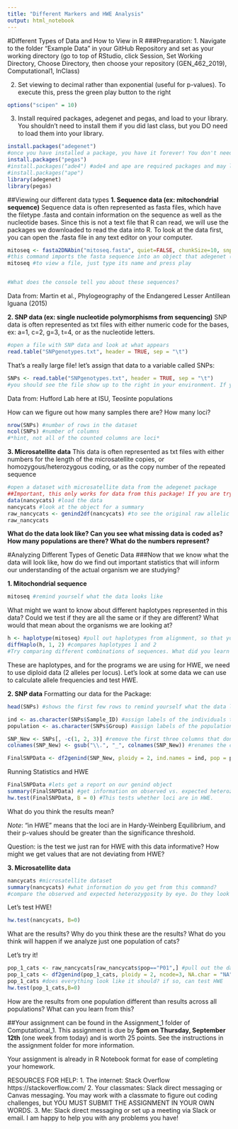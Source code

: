 ```yaml
---
title: "Different Markers and HWE Analysis"
output: html_notebook
---
```


#Different Types of Data and How to View in R
###Preparation:
1. Navigate to the folder "Example Data" in your GitHub Repository and set as your working directory (go to top of RStudio, click Session, Set Working Directory, Choose Directory, then choose your repository (GEN_462_2019), Computational1, InClass)

2. Set viewing to decimal rather than exponential (useful for p-values). To execute this, press the green play button to the right
```r
options("scipen" = 10)
```
3. Install required packages, adegenet and pegas, and load to your library. You shouldn't need to install them if you did last class, but you DO need to load them into your library.
```r
install.packages("adegenet")
#once you have installed a package, you have it forever! You don't need to install it again. To load it for use in each new session, load it using the library command below.
install.packages("pegas")
#install.packages("ade4") #ade4 and ape are required packages and may load automatically when installing adegenet and pegas
#install.packages("ape")
library(adegenet)
library(pegas)
```

##Viewing our different data types
**1. Sequence data (ex: mitochondrial sequence)**
Sequence data is often represented as fasta files, which have the filetype .fasta and contain information on the sequence as well as the nucleotide bases. Since this is not a text file that R can read, we will use the packages we downloaded to read the data into R. To look at the data first, you can open the .fasta file in any text editor on your computer.
```r
mitoseq <- fasta2DNAbin("mitoseq.fasta", quiet=FALSE, chunkSize=10, snpOnly=FALSE)
#this command imports the fasta sequence into an object that adegenet (our package) can read. The new object is now called "mitoseq", and can be seen to the right. The filename you want to convert is "mitoseq.fasta" and must always be in quotation marks. 
mitoseq #to view a file, just type its name and press play


#What does the console tell you about these sequences?
```
Data from: Martin et al., Phylogeography of the Endangered Lesser Antillean Iguana (2015)


**2. SNP data (ex: single nucleotide polymorphisms from sequencing)**
SNP data is often represented as txt files with either numeric code for the bases, ex: a=1, c=2, g=3, t=4, or as the nucleotide letters.
```r
#open a file with SNP data and look at what appears
read.table("SNPgenotypes.txt", header = TRUE, sep = "\t")
```

That's a really large file! let's assign that data to a variable called SNPs:
```r
SNPs <- read.table("SNPgenotypes.txt", header = TRUE, sep = "\t")
#you should see the file show up to the right in your environment. If you click on it, it will open a tab above.
```
Data from: Hufford Lab here at ISU, Teosinte populations

How can we figure out how many samples there are? How many loci?
```r
nrow(SNPs) #number of rows in the dataset
ncol(SNPs) #number of columns
#*hint, not all of the counted columns are loci*
```

**3. Microsatellite data**
This data is often represented as txt files with either numbers for the length of the microsatellite copies, or homozygous/heterozygous coding, or as the copy number of the repeated sequence
```r
#open a dataset with microsatellite data from the adegenet package
##Important, this only works for data from this package! If you are trying to load a file from your computer (like you will for the homework), use the read.table command like we did for SNP data.
data(nancycats) #load the data
nancycats #look at the object for a summary
raw_nancycats <- genind2df(nancycats) #to see the original raw allelic data for the microsatellites, which will just be in table format
raw_nancycats
```
**What do the data look like? Can you see what missing data is coded as? How many populations are there? What do the numbers represent?**

#Analyzing Different Types of Genetic Data
###Now that we know what the data will look like, how do we find out important statistics that will inform our understanding of the actual organism we are studying?

**1. Mitochondrial sequence**

```r
mitoseq #remind yourself what the data looks like
```
What might we want to know about different haplotypes represented in this data? Could we test if they are all the same or if they are different? What would that mean about the organisms we are looking at?
```r
h <- haplotype(mitoseq) #pull out haplotypes from alignment, so that you can call each haplotype individually
diffHaplo(h, 1, 2) #compares haplotypes 1 and 2
#Try comparing different combinations of sequences. What did you learn about these sequences?
```
These are haplotypes, and for the programs we are using for HWE, we need to use diploid data (2 alleles per locus). Let's look at some data we can use to calculate allele frequencies and test HWE.

**2. SNP data**
Formatting our data for the Package:
```r
head(SNPs) #shows the first few rows to remind yourself what the data looks like

ind <- as.character(SNPs$Sample_ID) #assign labels of the individuals to an object. The part in parentheses refers to the name of the dataset (we called it SNPs earlier, see number 2 of the data types part above) and then the $ says we want a specific column, and then we give the name of the column (in this case, it is called Sample_ID)
population <- as.character(SNPs$Group) #assign labels of the populations to an object

SNP_New <- SNPs[, -c(1, 2, 3)] #remove the first three columns that don't have locus data (the program expects only the genetic data) and create a new object, the minus before the c tells R to "exclude", and the c() part tells R you are listing numbers. The comma is also important. It tells R that before the comma, you are specifying rows, and since we did not specify, it tells R we want ALL rows, and the part after the comma tells R what columns you want (in our case, we want to exclude columns 1, 2, and 3).
colnames(SNP_New) <- gsub("\\.", "_", colnames(SNP_New)) #renames the column names; locus names can't have "." in this program, so we sub the . with a _ character

FinalSNPData <- df2genind(SNP_New, ploidy = 2, ind.names = ind, pop = population, sep = "/", NA.char = "?") #df2genind makes our data into an object that can be used with our packages. The parts of the command are explained in the df2genind help page (run ?df2genind). Briefly, the dataset comes first (SNP_New), then we tell it the ploidy of our data (diploid or haploid?), then we tell it where we put the individual and population information, and finally our separator between alleles and our character for unknown data. Another important option you can use is ncode, which if you have microsatellites, can tell the program how many digits represent one allele (ex: if you had a microsatellite coded as 132136, ncode = 3)
```
Running Statistics and HWE
```r
FinalSNPData #lets get a report on our genind object
summary(FinalSNPData) #get information on observed vs. expected heterozygosity
hw.test(FinalSNPData, B = 0) #This tests whether loci are in HWE.
```
What do you think the results mean?

*Note*: "in HWE" means that the loci are in Hardy-Weinberg Equilibrium, and their p-values should be greater than the significance threshold.

Question: is the test we just ran for HWE with this data informative? How might we get values that are not deviating from HWE?

**3. Microsatellite data**
```r
nancycats #microsatellite dataset
summary(nancycats) #what information do you get from this command?
#compare the observed and expected heterozygosity by eye. Do they look different? How would we test if they are different?
```

Let's test HWE!
```r
hw.test(nancycats, B=0)
```
What are the results? Why do you think these are the results? What do you think will happen if we analyze just one population of cats?

Let's try it!
```r
pop_1_cats <- raw_nancycats[raw_nancycats$pop=="P01",] #pull out the data for the cats from population 1 (remember, before the comma we are asking for a specific row(s) and after the comma we ask for columns). If you wanted to ask for data on population 2, how would you change the above code?
pop_1_cats <- df2genind(pop_1_cats, ploidy = 2, ncode=3, NA.char = "NA") #convert to an object that can be used by adegenet and pegas, for a reminder on what df2genind does, see the SNP section above
pop_1_cats #does everything look like it should? if so, can test HWE
hw.test(pop_1_cats,B=0)
```
How are the results from one population different than results across all populations? What can you learn from this?

##Your assignment can be found in the Assignment_1 folder of Computational_1. This assignment is due by **5pm on Thursday, September 12th** (one week from today) and is worth 25 points. See the instructions in the assignment folder for more information.

Your assignment is already in R Notebook format for ease of completing your homework. 


RESOURCES FOR HELP:
1. The internet: Stack Overflow https://stackoverflow.com/
2. Your classmates: Slack direct messaging or Canvas messaging. You may work with a classmate to figure out coding challenges, but YOU MUST SUBMIT THE ASSIGNMENT IN YOUR OWN WORDS.
3. Me: Slack direct messaging or set up a meeting via Slack or email. I am happy to help you with any problems you have!